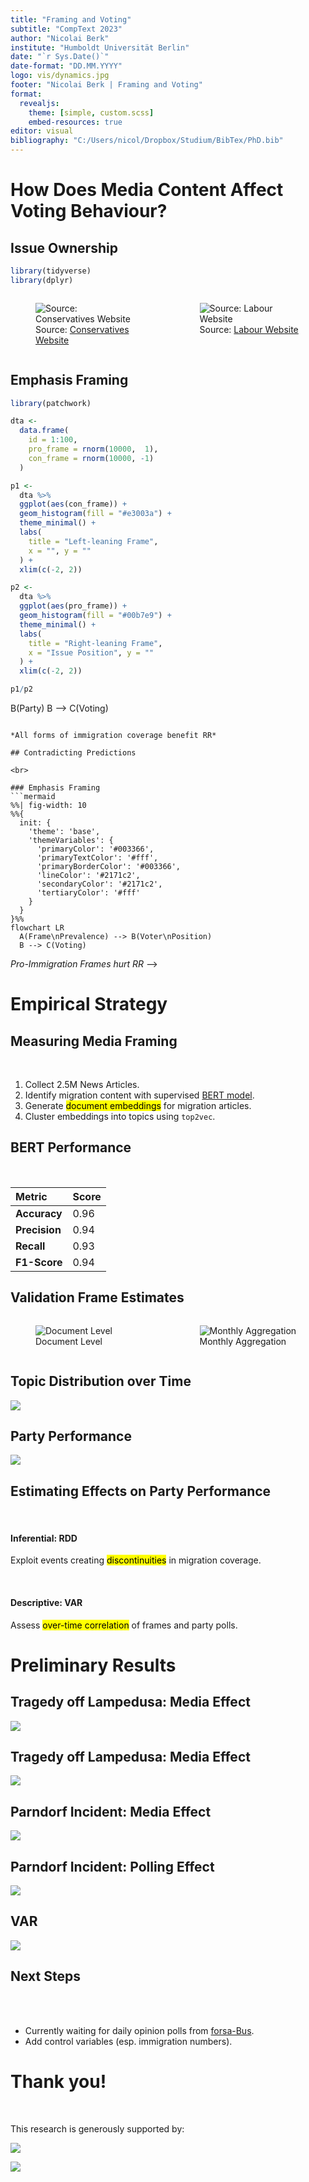 ```yaml
---
title: "Framing and Voting"
subtitle: "CompText 2023"
author: "Nicolai Berk"
institute: "Humboldt Universität Berlin"
date: "`r Sys.Date()`"
date-format: "DD.MM.YYYY"
logo: vis/dynamics.jpg
footer: "Nicolai Berk | Framing and Voting"
format: 
  revealjs:
    theme: [simple, custom.scss]
    embed-resources: true
editor: visual
bibliography: "C:/Users/nicol/Dropbox/Studium/BibTex/PhD.bib"
---
```


# How Does Media Content Affect Voting Behaviour?

## Issue Ownership
```r

library(tidyverse)
library(dplyr)

```

::: {.columns}
::: {.column width="50%"}

![Source: [Conservatives Website](https://www.conservatives.com/)](vis/conservatives.png)

:::
::: {.column width="50%"}

![Source: [Labour Website](https://shop.labour.org.uk/category/leaflets)](vis/LabourNHS.png)

:::
:::


## Emphasis Framing

```r

library(patchwork)

dta <- 
  data.frame(
    id = 1:100,
    pro_frame = rnorm(10000,  1),
    con_frame = rnorm(10000, -1)
  )

p1 <- 
  dta %>%
  ggplot(aes(con_frame)) +
  geom_histogram(fill = "#e3003a") +
  theme_minimal() +
  labs(
    title = "Left-leaning Frame",
    x = "", y = ""
  ) +
  xlim(c(-2, 2))

p2 <- 
  dta %>%
  ggplot(aes(pro_frame)) +
  geom_histogram(fill = "#00b7e9") +
  theme_minimal() +
  labs(
    title = "Right-leaning Frame",
    x = "Issue Position", y = ""
  ) +
  xlim(c(-2, 2))

p1/p2

```
<!-- 
## Contradicting Predictions

<br>


### Issue Ownership

```mermaid
%%| fig-width: 10
%%{
  init: {
    'theme': 'base',
    'themeVariables': {
      'primaryColor': '#003366',
      'primaryTextColor': '#fff',
      'primaryBorderColor': '#003366',
      'lineColor': '#2171c2',
      'secondaryColor': '#2171c2',
      'tertiaryColor': '#fff'
    }
  }
}%%
flowchart LR
  A(Issue\nSalience) --> B(Party\nPosition)
  B --> C(Voting)
```

*All forms of immigration coverage benefit RR*

## Contradicting Predictions

<br>

### Emphasis Framing
```mermaid
%%| fig-width: 10
%%{
  init: {
    'theme': 'base',
    'themeVariables': {
      'primaryColor': '#003366',
      'primaryTextColor': '#fff',
      'primaryBorderColor': '#003366',
      'lineColor': '#2171c2',
      'secondaryColor': '#2171c2',
      'tertiaryColor': '#fff'
    }
  }
}%%
flowchart LR
  A(Frame\nPrevalence) --> B(Voter\nPosition)
  B --> C(Voting)
```

*Pro-Immigration Frames hurt RR*
 -->


# Empirical Strategy

## Measuring Media Framing {background-image="https://raw.githubusercontent.com/ddangelov/Top2Vec/master/images/hdbscan_docs.png" background-size="70%" background-repeat="no-repeat" background-opacity="0.3" background-position="right 0% bottom 0%"}

<br>

1. Collect 2.5M News Articles.
2. Identify migration content with supervised [BERT model](#BERT).
3. Generate <mark>document embeddings</mark> for migration articles.
4. Cluster embeddings into topics using `top2vec`.

## BERT Performance

<br>

| Metric | Score |
| :------------- |  ---- |
| **Accuracy**       | 0.96  |
| **Precision**      | 0.94  |
| **Recall**         | 0.93  |
| **F1-Score**       | 0.94  |


<!-- ## Validation of Frame Estimates

![Different Crime Measures](../plots/Measures/crime_estimates.png) -->

## Validation Frame Estimates

:::: {.columns}
::: {.column width="50%"}

![Document Level](../plots/Measures/crime_est_cor_doclevel.png)

:::

::: {.column width="50%"}

![Monthly Aggregation](../plots/Measures/crime_est_cor_monthly.png)

:::
::::

## Topic Distribution over Time

![](../plots/descriptives/topics_descriptives.png)
<!-- 
## Measuring Party Preferences

<br><br>

- Current: Aggregated polling from [Politico's PollOfPolls](https://www.politico.eu/europe-poll-of-polls/).
- Planned: Daily [forsa-Bus](https://search.gesis.org/?source=%7B%22query%22%3A%7B%22bool%22%3A%7B%22must%22%3A%7B%22match_all%22%3A%7B%7D%7D%2C%22filter%22%3A%5B%7B%22term%22%3A%7B%22type%22%3A%22research_data%22%7D%7D%2C%7B%22term%22%3A%7B%22study_group.keyword%22%3A%22Forsa-Bus%22%7D%7D%5D%7D%7D%7D&lang=en) polls of sample of 500 German voters. -->

## Party Performance

![](../plots/descriptives/polls.png){fig-align="center"}

## Estimating Effects on Party Performance

<br>

#### Inferential: RDD

Exploit events creating <mark>discontinuities</mark> in migration coverage.

<br> 

#### Descriptive: VAR

Assess <mark>over-time correlation</mark> of frames and party polls.

# Preliminary Results

## Tragedy off Lampedusa: Media Effect

![](../plots/RDD/MediaEffect_lampedusa_med.png)

## Tragedy off Lampedusa: Media Effect

![](../plots/RDD/PollEffect_lampedusa.png)

## Parndorf Incident: Media Effect

![](../plots/RDD/MediaEffect_parndorf_ht.png)

## Parndorf Incident: Polling Effect

![](../plots/RDD/PollEffect_parndorf.png)


## VAR

![](../plots/var/top_topics_weekly.png)


## Next Steps

<br><br>

- Currently waiting for daily opinion polls from [forsa-Bus](https://search.gesis.org/?source=%7B%22query%22%3A%7B%22bool%22%3A%7B%22must%22%3A%7B%22match_all%22%3A%7B%7D%7D%2C%22filter%22%3A%5B%7B%22term%22%3A%7B%22type%22%3A%22research_data%22%7D%7D%2C%7B%22term%22%3A%7B%22study_group.keyword%22%3A%22Forsa-Bus%22%7D%7D%5D%7D%7D%7D&lang=en).
- Add control variables (esp. immigration numbers).


# Thank you!

<br>

This research is generously supported by:

::: {layout-ncol=2}

![](vis/banner_new.png)

![](vis/dfg_logo_englisch_blau_en.jpg)

:::
